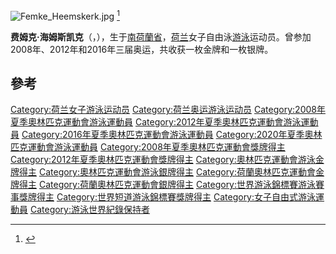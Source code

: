 [[File:Femke_Heemskerk.jpg|thumb]]
{{MedalTableTop}}
{{MedalSport|女子[[游泳|游泳]]|Femke Heemskerk (2008-08-25).jpg|150px}}
{{MedalCountry|{{NED}}}}
{{MedalCompetition|[[奧林匹克運動會|奧林匹克運動會]]}}
{{MedalGold| [[2008年夏季奧林匹克運動會|2008年北京]] | [[2008年夏季奧林匹克運動會游泳比賽|4×100米自由式接力]]}}<ref>{{Cite web |url=http://en.beijing2008.cn/news/sports/headlines/swimming/n214524246.shtml |title=Olympic Champions 4×100m freestyle |access-date=2009-01-14 |archive-date=2008-08-11 |archive-url=https://web.archive.org/web/20080811031302/http://en.beijing2008.cn/news/sports/headlines/swimming/n214524246.shtml |dead-url=yes }}</ref>
{{MedalSilver| [[2012年夏季奧林匹克運動會|2012年倫敦]] | [[2012年夏季奧林匹克運動會女子4×100米自由泳接力比賽|4×100米自由式接力]]}}
{{MedalCompetition|[[世界游泳錦標賽|世界錦標賽]]}}
{{MedalGold | [[2009年世界游泳錦標賽|2009年羅馬]] | 4×100米自由式接力}}
{{MedalGold | [[2011年世界游泳錦標賽|2011年上海]] | 4×100米自由式接力}}
{{MedalSilver | [[2015年世界游泳錦標賽|2015年喀山]] | 4×100米自由式接力}}
{{MedalSilver | [[2015年世界游泳錦標賽|2015年喀山]] | 4×100米混合自由式接力}}
{{MedalSilver | [[2017年世界游泳錦標賽|2017年布達佩斯]] | 4×100米混合自由式接力}}
{{MedalBronze | [[2007年世界游泳錦標賽|2007年墨爾本]] | 4×100米自由式接力}}
{{MedalBronze | [[2013年世界游泳錦標賽|2013年巴塞隆納]] | 4×100米自由式接力}}
{{MedalBronze | [[2017年世界游泳錦標賽|2017年布達佩斯]] | 4×100米自由式接力}}
{{MedalCompetition|[[世界短池游泳錦標賽|世界錦標賽（短池）]]}}
{{MedalGold | [[2008年世界短道游泳錦標賽|2008年曼徹斯特]] | 4×100米自由式接力}}
{{MedalGold | [[2008年世界短道游泳錦標賽|2008年曼徹斯特]] | 4×200米自由式接力}}
{{MedalGold | [[2010年世界短道游泳錦標賽|2010年杜拜]] | 4×100米自由式接力}}
{{MedalGold | [[2014年世界短道游泳錦標賽|2014年多哈]] | 100米自由式}}
{{MedalGold | [[2014年世界短道游泳錦標賽|2014年多哈]] | 4×50米自由式接力}}
{{MedalGold | [[2014年世界短道游泳錦標賽|2014年多哈]] | 4×100米自由式接力}}
{{MedalGold | [[2014年世界短道游泳錦標賽|2014年多哈]] | 4×200米自由式接力}}
{{MedalSilver | [[2008年世界短道游泳錦標賽|2008年曼徹斯特]] | 200米自由式}}
{{MedalSilver | [[2010年世界短道游泳錦標賽|2010年杜拜]] | 100米自由式}}
{{MedalSilver | [[2018年世界短道游泳錦標賽|2018年杭州]] | 50米自由式}}
{{MedalSilver | [[2018年世界短道游泳錦標賽|2018年杭州]] | 100米自由式}}
{{MedalSilver | [[2018年世界短道游泳錦標賽|2018年杭州]] | 4×50米自由式接力}}
{{MedalSilver | [[2018年世界短道游泳錦標賽|2018年杭州]] | 4×100米自由式接力}}
{{MedalSilver | [[2018年世界短道游泳錦標賽|2018年杭州]] | 4×50米混合自由式接力}}
{{MedalSilver | [[2018年世界短道游泳錦標賽|2018年杭州]] | 4×50米混合混合式接力}}
{{MedalBronze | [[2014年世界短道游泳錦標賽|2014年多哈]] | 200米自由式}}
{{MedalBronze | [[2018年世界短道游泳錦標賽|2018年杭州]] | 200米自由式}}
{{MedalBronze | [[2018年世界短道游泳錦標賽|2018年杭州]] | 4×50米混合式接力}}
{{MedalBottom}}

'''费姆克·海姆斯凯克'''（{{lang-nl|Femke Heemskerk}}，{{bd|1987年|9月21日|}}），生于[[南荷蘭省|南荷蘭省]]，[[荷兰|荷兰]]女子自由泳[[游泳|游泳]]运动员。曾参加2008年、2012年和2016年三届奥运，共收获一枚金牌和一枚银牌。

== 參考 ==
{{reflist}}

{{夏季奥林匹克运动会女子4×100米自由泳接力比赛}}

{{Authority control}}
{{DEFAULTSORT:Heemskerk, Femke}}
[[Category:荷兰女子游泳运动员|Category:荷兰女子游泳运动员]]
[[Category:荷兰奥运游泳运动员|Category:荷兰奥运游泳运动员]]
[[Category:2008年夏季奧林匹克運動會游泳運動員|Category:2008年夏季奧林匹克運動會游泳運動員]]
[[Category:2012年夏季奧林匹克運動會游泳運動員|Category:2012年夏季奧林匹克運動會游泳運動員]]
[[Category:2016年夏季奧林匹克運動會游泳運動員|Category:2016年夏季奧林匹克運動會游泳運動員]]
[[Category:2020年夏季奧林匹克運動會游泳運動員|Category:2020年夏季奧林匹克運動會游泳運動員]]
[[Category:2008年夏季奧林匹克運動會獎牌得主|Category:2008年夏季奧林匹克運動會獎牌得主]]
[[Category:2012年夏季奧林匹克運動會獎牌得主|Category:2012年夏季奧林匹克運動會獎牌得主]]
[[Category:奧林匹克運動會游泳金牌得主|Category:奧林匹克運動會游泳金牌得主]]
[[Category:奧林匹克運動會游泳銀牌得主|Category:奧林匹克運動會游泳銀牌得主]]
[[Category:荷蘭奧林匹克運動會金牌得主|Category:荷蘭奧林匹克運動會金牌得主]]
[[Category:荷蘭奧林匹克運動會銀牌得主|Category:荷蘭奧林匹克運動會銀牌得主]]
[[Category:世界游泳錦標賽游泳賽事獎牌得主|Category:世界游泳錦標賽游泳賽事獎牌得主]]
[[Category:世界短道游泳錦標賽獎牌得主|Category:世界短道游泳錦標賽獎牌得主]]
[[Category:女子自由式游泳運動員|Category:女子自由式游泳運動員]]
[[Category:游泳世界紀錄保持者|Category:游泳世界紀錄保持者]]